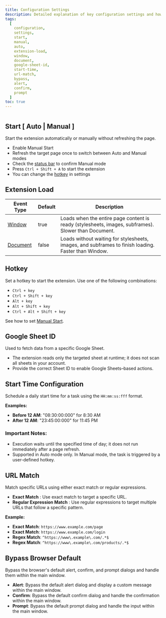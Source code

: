 ```yaml
---
title: Configuration Settings
description: Detailed explanation of key configuration settings and how to use them effectively.
tags:
  [
    configuration,
    settings,
    start,
    manual,
    auto,
    extension-load,
    window,
    document,
    google-sheet-id,
    start-time,
    url-match,
    bypass,
    alert,
    confirm,
    prompt
  ]
toc: true
---
```


<img
  class="d-block mb-4 img-fluid rounded-3"
  src="/docs/[[config:docs_version]]/assets/img/configuration-settings.png"
  alt=""
/>

## Start [ Auto | Manual ]

Start the extension automatically or manually without refreshing the page.

- Enable Manual Start
- Refresh the target page once to switch between Auto and Manual modes
- Check the [status bar]([[docsref:/extension/status-bar]]) to confirm Manual mode
- Press `Ctrl + Shift + A` to start the extension
- You can change the [hotkey]([[docsref:/configuration/config-settings#hotkey]]) in settings

## Extension Load

<BsTable>

| Event Type                                                                                 | Default | Description                                                                                              |
| ------------------------------------------------------------------------------------------ | ------- | -------------------------------------------------------------------------------------------------------- |
| [Window](https://developer.mozilla.org/en-US/docs/Web/API/GlobalEventHandlers/onload)      | true    | Loads when the entire page content is ready (stylesheets, images, subframes).<br />Slower than Document. |
| [Document](https://developer.mozilla.org/en-US/docs/Web/API/Window/DOMContentLoaded_event) | false   | Loads without waiting for stylesheets, images, and subframes to finish loading.<br />Faster than Window. |

</BsTable>

## Hotkey

Set a hotkey to start the extension. Use one of the following combinations:

- `Ctrl + key`
- `Ctrl + Shift + key`
- `Alt + key`
- `Alt + Shift + key`
- `Ctrl + Alt + Shift + key`

See how to set [Manual Start]([[docsref:/configuration/config-settings#start--auto--manual-]]).

## Google Sheet ID

Used to fetch data from a specific Google Sheet.

- The extension reads only the targeted sheet at runtime; it does not scan all sheets in your account.
- Provide the correct Sheet ID to enable Google Sheets–based actions.

## Start Time Configuration

Schedule a daily start time for a task using the `HH:mm:ss:fff` format.

**Examples:**

- **Before 12 AM**: "08:30:00:000" for 8:30 AM
- **After 12 AM**: "23:45:00:000" for 11:45 PM

<Callout type="info">

### Important Notes:

- Execution waits until the specified time of day; it does not run immediately after a page refresh.
- Supported in Auto mode only. In Manual mode, the task is triggered by a user-defined hotkey.

</Callout>

## URL Match

Match specific URLs using either exact match or regular expressions.

- **Exact Match** : Use exact match to target a specific URL.
- **Regular Expression Match** : Use regular expressions to target multiple URLs that follow a specific pattern.

**Example:**

- **Exact Match**: `https://www.example.com/page`
- **Exact Match**: `https://www.example.com/login`
- **Regex Match**: `^https://www\.example\.com/.*$`
- **Regex Match**: `^https://www\.example\.com/products/.*$`

## Bypass Browser Default

Bypass the browser's default alert, confirm, and prompt dialogs and handle them within the main window.

- **Alert**: Bypass the default alert dialog and display a custom message within the main window.
- **Confirm**: Bypass the default confirm dialog and handle the confirmation within the main window.
- **Prompt**: Bypass the default prompt dialog and handle the input within the main window.
